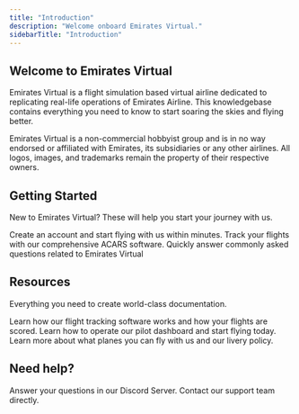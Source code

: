 ```yaml
---
title: "Introduction"
description: "Welcome onboard Emirates Virtual."
sidebarTitle: "Introduction"
---
```


## Welcome to Emirates Virtual

Emirates Virtual is a flight simulation based virtual airline dedicated to replicating real-life operations of Emirates Airline. This knowledgebase contains everything you need to know to start soaring the skies and flying better.

<Info>
  Emirates Virtual is a non-commercial hobbyist group and is in no way endorsed or affiliated with Emirates, its subsidiaries or any other airlines. All logos, images, and trademarks remain the property of their respective owners.
</Info>

## Getting Started

New to Emirates Virtual? These will help you start your journey with us.

<Columns cols={2}>
  <Card title="Quick Start Guide" icon="plane-departure" href="/development">
    Create an account and start flying with us within minutes.
  </Card>
  <Card title="Download our ACARS Software" icon="download" href="/essentials/settings">
    Track your flights with our comprehensive ACARS software.
  </Card>
</Columns>

<Card title="Frequently Asked Questions" icon="circle-question" horizontal href="/api-reference/introduction">
  Quickly answer commonly asked questions related to Emirates Virtual
</Card>

## Resources

Everything you need to create world-class documentation.

<Columns cols={2}>
  <Card title="Pegasus" icon="pen-fancy" href="/essentials/markdown">
    Learn how our flight tracking software works and how your flights are scored.
  </Card>
  <Card title="Phoenix Dashboard" icon="code" href="/essentials/code">
    Learn how to operate our pilot dashboard and start flying today.
  </Card>
</Columns>

<Card title="Aircrafts and Liveries" icon="image" horizontal href="/essentials/images">
  Learn more about what planes you can fly with us and our livery policy.
</Card>

## Need help?

<Columns cols={2}>
  <Card title="Discord" icon="discord" href="/essentials/markdown">
    Answer your questions in our Discord Server.
  </Card>
  <Card title="Email" icon="envelope" href="/essentials/code">
    Contact our support team directly.
  </Card>
</Columns>